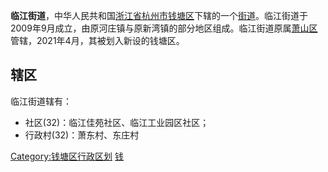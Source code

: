 {{中国乡级行政区
|景观照片文件名 = 
|景观照片描述 = 
|汉语拼音 = 
|其他语言 = 
|其他语言名称 = 
|旧称 = 
|地名出处 = 
|位置图文件名 = 
|位置图描述 = 
|自定义图片= 
|建置时间 = 
|政府驻地 = 
|毗邻 = 
|总面积 = 
|总人口 = 
|总人口年份 = 
|户籍人口 = 
|户籍人口年份 = 
|常住人口 = 
|常住人口年份 = 
|人口密度 = 
|GDP = 
|GDP年份 = 
|邮政编码 = 
|电话区号 = 571
|官方网站 = 
|网站名称 = 
|33/01/09/010/000}}
'''临江街道'''，中华人民共和国[[浙江省|浙江省]][[杭州市|杭州市]][[钱塘区|钱塘区]]下辖的一个[[街道_(行政区划)|街道]]。临江街道于2009年9月成立，由原河庄镇与原新湾镇的部分地区组成。临江街道原属[[萧山区|萧山区]]管辖，2021年4月，其被划入新设的钱塘区。

== 辖区 ==
临江街道辖有：
* 社区(32)：临江佳苑社区、临江工业园区社区；
* 行政村(32)：萧东村、东庄村

[[Category:钱塘区行政区划|Category:钱塘区行政区划]]
[[Category:杭州市街道_(行政区划)|钱]]